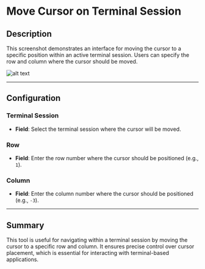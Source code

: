 # Move Cursor on Terminal Session

## Description

This screenshot demonstrates an interface for moving the cursor to a specific position within an active terminal session. Users can specify the row and column where the cursor should be moved.

![alt text](../assets/terminal-emulation/move-cursor-on-terminal-session.png)

---

## Configuration

### Terminal Session

- **Field**: Select the terminal session where the cursor will be moved.

### Row

- **Field**: Enter the row number where the cursor should be positioned (e.g., `1`).

### Column

- **Field**: Enter the column number where the cursor should be positioned (e.g., `-3`).

---

## Summary

This tool is useful for navigating within a terminal session by moving the cursor to a specific row and column. It ensures precise control over cursor placement, which is essential for interacting with terminal-based applications.